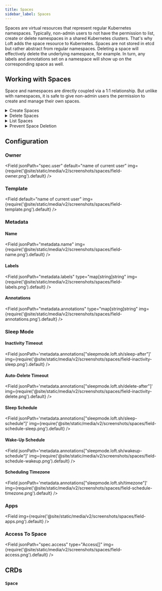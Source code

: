 ```yaml
---
title: Spaces
sidebar_label: Spaces
---
```




Spaces are virtual resources that represent regular Kubernetes namespaces. Typically, non-admin users to not have the permission to list, create or delete namespaces in a shared Kubernetes clusters. That's why Loft adds the space resource to Kubernetes. Spaces are not stored in etcd but rather abstract from regular namespaces. Deleting a space will effectively delete the underlying namespace, for example. In turn, any labels and annotations set on a namespace will show up on the corresponding space as well. 

<PartialSpaceDiagramNamespace/>


## Working with Spaces
Space and namespaces are directly coupled via a 1:1 relationship. But unlike with namespaces, it is safe to give non-admin users the permission to create and manage their own spaces.

<details>
  <summary>Create Spaces</summary>
  <Tabs
    defaultValue="cli"
    values={[
      {label: 'UI', value: 'ui'},
      {label: 'CLI', value: 'cli'},
      {label: 'kubectl', value: 'kubectl'},
    ]}>
    <TabItem value="ui"><PartialSpaceCreateUI/></TabItem>
    <TabItem value="cli"><PartialSpaceCreateCLI/></TabItem>
    <TabItem value="kubectl"><PartialSpaceCreateKubectl/></TabItem>
  </Tabs>
</details>

<details>
  <summary>Delete Spaces</summary>
  <Tabs
    defaultValue="cli"
    values={[
      {label: 'UI', value: 'ui'},
      {label: 'CLI', value: 'cli'},
      {label: 'kubectl', value: 'kubectl'},
    ]}>
    <TabItem value="ui"><PartialSpaceDeleteUI/></TabItem>
    <TabItem value="cli"><PartialSpaceDeleteCLI/></TabItem>
    <TabItem value="kubectl"><PartialSpaceDeleteKubectl/></TabItem>
  </Tabs>
</details>

<details>
  <summary>List Spaces</summary>
  <Tabs
    defaultValue="ui"
    values={[
      {label: 'UI', value: 'ui'},
      {label: 'CLI', value: 'cli'},
      {label: 'kubectl', value: 'kubectl'},
    ]}>
    <TabItem value="ui"><PartialSpaceListUI/></TabItem>
    <TabItem value="cli"><PartialSpaceListCLI/></TabItem>
    <TabItem value="kubectl"><PartialSpaceListKubectl/></TabItem>
  </Tabs>
</details>

<details>
  <summary>Prevent Space Deletion</summary>

  You can prevent space deletion, by setting the annotation `loft.sh/non-deletable` to `true`.

</details>


## Configuration

### Owner
<Field jsonPath="spec.user" default="name of current user" img={require('@site/static/media/v2/screenshots/spaces/field-owner.png').default} />


### Template
<Field default="name of current user" img={require('@site/static/media/v2/screenshots/spaces/field-template.png').default} />


### Metadata

#### Name
<Field jsonPath="metadata.name" img={require('@site/static/media/v2/screenshots/spaces/field-name.png').default} />

#### Labels
<Field jsonPath="metadata.labels" type="map[string]string" img={require('@site/static/media/v2/screenshots/spaces/field-labels.png').default} />

#### Annotations
<Field jsonPath="metadata.annotations" type="map[string]string" img={require('@site/static/media/v2/screenshots/spaces/field-annotations.png').default} />


### Sleep Mode

#### Inactivity Timeout
<Field jsonPath='metadata.annotations["sleepmode.loft.sh/sleep-after"]' img={require('@site/static/media/v2/screenshots/spaces/field-inactivity-sleep.png').default} />

#### Auto-Delete Timeout
<Field jsonPath='metadata.annotations["sleepmode.loft.sh/delete-after"]' img={require('@site/static/media/v2/screenshots/spaces/field-inactivity-delete.png').default} />

#### Sleep Schedule
<Field jsonPath='metadata.annotations["sleepmode.loft.sh/sleep-schedule"]' img={require('@site/static/media/v2/screenshots/spaces/field-schedule-sleep.png').default} />

#### Wake-Up Schedule
<Field jsonPath='metadata.annotations["sleepmode.loft.sh/wakeup-schedule"]' img={require('@site/static/media/v2/screenshots/spaces/field-schedule-wakeup.png').default} />

#### Scheduling Timezone
<Field jsonPath='metadata.annotations["sleepmode.loft.sh/timezone"]' img={require('@site/static/media/v2/screenshots/spaces/field-schedule-timezone.png').default} />


### Apps
<Field img={require('@site/static/media/v2/screenshots/spaces/field-apps.png').default} />


### Access To Space
<Field jsonPath="spec.access" type="Access[]" img={require('@site/static/media/v2/screenshots/spaces/field-access.png').default} />


## CRDs

### `Space`
<APISpec pointer="#/components/schemas/com.github.loft-sh.agentapi.pkg.apis.loft.cluster.v1.Space" />
